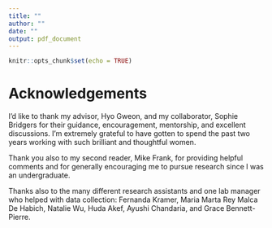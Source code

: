 ```yaml
---
title: ""
author: ""
date: ""
output: pdf_document
---
```


```r
knitr::opts_chunk$set(echo = TRUE)
```

# Acknowledgements

I'd like to thank my advisor, Hyo Gweon, and my collaborator, Sophie Bridgers for their guidance, encouragement, mentorship, and excellent discussions. I'm extremely grateful to have gotten to spend the past two years working with such brilliant and thoughtful women. 

Thank you also to my second reader, Mike Frank, for providing helpful comments and for generally encouraging me to pursue research since I was an undergraduate. 

Thanks also to the many different research assistants and one lab manager who helped with data collection: Fernanda Kramer, Maria Marta Rey Malca De Habich, Natalie Wu, Huda Akef, Ayushi Chandaria, and Grace Bennett-Pierre. 